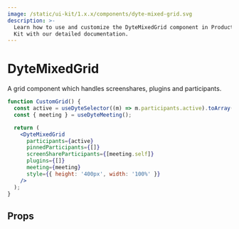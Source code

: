 ```yaml
---
image: /static/ui-kit/1.x.x/components/dyte-mixed-grid.svg
description: >-
  Learn how to use and customize the DyteMixedGrid component in ProductDB's React UI
  Kit with our detailed documentation.
---
```


# DyteMixedGrid

A grid component which handles screenshares, plugins and participants.

```jsx live
function CustomGrid() {
  const active = useDyteSelector((m) => m.participants.active).toArray();
  const { meeting } = useDyteMeeting();

  return (
    <DyteMixedGrid
      participants={active}
      pinnedParticipants={[]}
      screenShareParticipants={[meeting.self]}
      plugins={[]}
      meeting={meeting}
      style={{ height: '400px', width: '100%' }}
    />
  );
}
```

## Props

<PropsTable of="dyte-mixed-grid" />

<head>
  <title>React UI Kit DyteMixedGrid</title>
</head>
